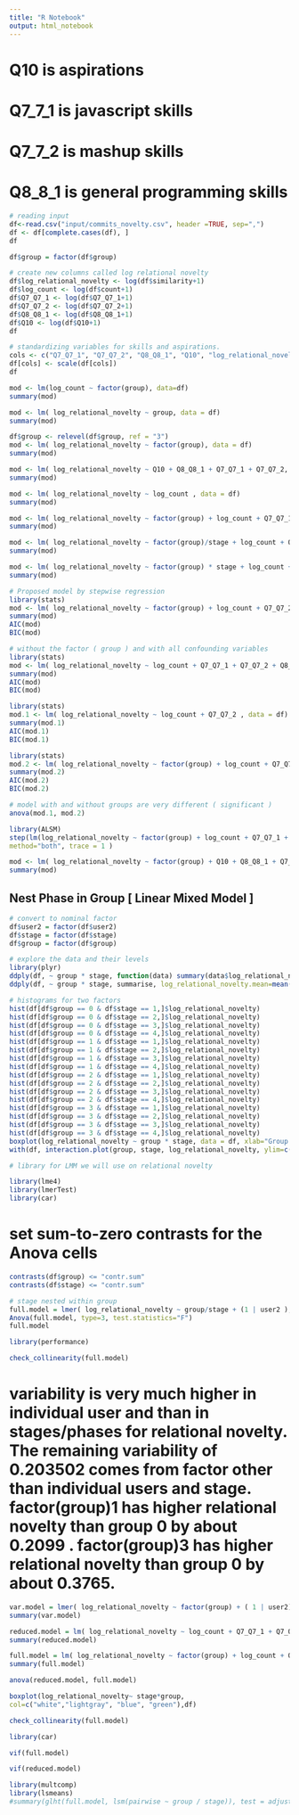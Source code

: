 ```yaml
---
title: "R Notebook"
output: html_notebook
---
```


# Q10 is aspirations 
# Q7_7_1 is javascript skills 
# Q7_7_2 is mashup skills 
# Q8_8_1 is general programming skills 

```r
# reading input 
df<-read.csv("input/commits_novelty.csv", header =TRUE, sep=",")
df <- df[complete.cases(df), ]  
df
```

```r
df$group = factor(df$group)
```


```r
# create new columns called log relational novelty
df$log_relational_novelty <- log(df$similarity+1) 
df$log_count <- log(df$count+1) 
df$Q7_Q7_1 <- log(df$Q7_Q7_1+1)
df$Q7_Q7_2 <- log(df$Q7_Q7_2+1)
df$Q8_Q8_1 <- log(df$Q8_Q8_1+1)
df$Q10 <- log(df$Q10+1)
df
```


```r
# standardizing variables for skills and aspirations. 
cols <- c("Q7_Q7_1", "Q7_Q7_2", "Q8_Q8_1", "Q10", "log_relational_novelty", "log_count")
df[cols] <- scale(df[cols])
df
```


```r
mod <- lm(log_count ~ factor(group), data=df)
summary(mod)
```

```r
mod <- lm( log_relational_novelty ~ group, data = df)
summary(mod)
```

```r
df$group <- relevel(df$group, ref = "3")
mod <- lm( log_relational_novelty ~ factor(group), data = df)
summary(mod)
```


```r
mod <- lm( log_relational_novelty ~ Q10 + Q8_Q8_1 + Q7_Q7_1 + Q7_Q7_2, data = df)
summary(mod)
```

```r
mod <- lm( log_relational_novelty ~ log_count , data = df)
summary(mod)
```

```r
mod <- lm( log_relational_novelty ~ factor(group) + log_count + Q7_Q7_1 + Q7_Q7_2 + Q8_Q8_1 + Q10 , data = df)
summary(mod)
```
```r
mod <- lm( log_relational_novelty ~ factor(group)/stage + log_count + Q7_Q7_1 + Q7_Q7_2 + Q8_Q8_1 + Q10 , data = df)
summary(mod)
```

```r
mod <- lm( log_relational_novelty ~ factor(group) * stage + log_count + Q7_Q7_1 + Q7_Q7_2 + Q8_Q8_1 + Q10 , data = df)
summary(mod)
```



```r
# Proposed model by stepwise regression
library(stats)
mod <- lm( log_relational_novelty ~ factor(group) + log_count + Q7_Q7_2 , data = df)
summary(mod)
AIC(mod)
BIC(mod)
```

```r
# without the factor ( group ) and with all confounding variables 
library(stats)
mod <- lm( log_relational_novelty ~ log_count + Q7_Q7_1 + Q7_Q7_2 + Q8_Q8_1 + Q10 , data = df)
summary(mod)
AIC(mod)
BIC(mod)
```

```r
library(stats)
mod.1 <- lm( log_relational_novelty ~ log_count + Q7_Q7_2 , data = df)
summary(mod.1)
AIC(mod.1)
BIC(mod.1)
```

```r
library(stats)
mod.2 <- lm( log_relational_novelty ~ factor(group) + log_count + Q7_Q7_2 , data = df)
summary(mod.2)
AIC(mod.2)
BIC(mod.2)
```

```r
# model with and without groups are very different ( significant )
anova(mod.1, mod.2)
```


```r
library(ALSM)
step(lm(log_relational_novelty ~ factor(group) + log_count + Q7_Q7_1 + Q7_Q7_2 + Q8_Q8_1 + Q10, data=df),
method="both", trace = 1 )
```




```r
mod <- lm( log_relational_novelty ~ factor(group) + Q10 + Q8_Q8_1 + Q7_Q7_1 + Q7_Q7_2 , data = df)
summary(mod)
```

## Nest Phase in Group [ Linear Mixed Model ]

```r
# convert to nominal factor
df$user2 = factor(df$user2)
df$stage = factor(df$stage)
df$group = factor(df$group)
```

```r
# explore the data and their levels 
library(plyr)
ddply(df, ~ group * stage, function(data) summary(data$log_relational_novelty) )
ddply(df, ~ group * stage, summarise, log_relational_novelty.mean=mean(log_relational_novelty), log_relational_novelty.sd = sd(log_relational_novelty))
```
```r
# histograms for two factors
hist(df[df$group == 0 & df$stage == 1,]$log_relational_novelty)
hist(df[df$group == 0 & df$stage == 2,]$log_relational_novelty)
hist(df[df$group == 0 & df$stage == 3,]$log_relational_novelty)
hist(df[df$group == 0 & df$stage == 4,]$log_relational_novelty)
hist(df[df$group == 1 & df$stage == 1,]$log_relational_novelty)
hist(df[df$group == 1 & df$stage == 2,]$log_relational_novelty)
hist(df[df$group == 1 & df$stage == 3,]$log_relational_novelty)
hist(df[df$group == 1 & df$stage == 4,]$log_relational_novelty)
hist(df[df$group == 2 & df$stage == 1,]$log_relational_novelty)
hist(df[df$group == 2 & df$stage == 2,]$log_relational_novelty)
hist(df[df$group == 2 & df$stage == 3,]$log_relational_novelty)
hist(df[df$group == 2 & df$stage == 4,]$log_relational_novelty)
hist(df[df$group == 3 & df$stage == 1,]$log_relational_novelty)
hist(df[df$group == 3 & df$stage == 2,]$log_relational_novelty)
hist(df[df$group == 3 & df$stage == 3,]$log_relational_novelty)
hist(df[df$group == 3 & df$stage == 4,]$log_relational_novelty)
boxplot(log_relational_novelty ~ group * stage, data = df, xlab="Group.Stage", ylab="log_relational_novelty")
with(df, interaction.plot(group, stage, log_relational_novelty, ylim=c(0, max(log_relational_novelty)))) # interaction plot
```
```r
# library for LMM we will use on relational novelty 

library(lme4)
library(lmerTest)
library(car)
```

# set sum-to-zero contrasts for the Anova cells 

```r
contrasts(df$group) <= "contr.sum"
contrasts(df$stage) <= "contr.sum"
```


```r
# stage nested within group 
full.model = lmer( log_relational_novelty ~ group/stage + (1 | user2 ), data = df, REML = FALSE)
Anova(full.model, type=3, test.statistics="F")
full.model
```
```r
library(performance)

check_collinearity(full.model)


```
# variability is very much higher in individual user and than in stages/phases for relational novelty. The remaining variability of  0.203502 comes from factor other than individual users and stage. factor(group)1  has higher relational novelty than group 0 by about  0.2099 . factor(group)3 has higher relational novelty than group 0 by about 0.3765. 

```r
var.model = lmer( log_relational_novelty ~ factor(group) + ( 1 | user2) + ( 1 | stage), data = df)
summary(var.model)
```


```r
reduced.model = lm( log_relational_novelty ~ log_count + Q7_Q7_1 + Q7_Q7_2 + Q8_Q8_1 + Q10, data = df)
summary(reduced.model)
```


```r
full.model = lm( log_relational_novelty ~ factor(group) + log_count + Q7_Q7_1 + Q7_Q7_2 + Q8_Q8_1 + Q10, data = df)
summary(full.model)
```

```r
anova(reduced.model, full.model)
```


```r
boxplot(log_relational_novelty~ stage*group,
col=c("white","lightgray", "blue", "green"),df)
```

```r
check_collinearity(full.model)
```

```r
library(car)

vif(full.model)
```
```r
vif(reduced.model)
```

```r
library(multcomp)
library(lsmeans)
#summary(glht(full.model, lsm(pairwise ~ group / stage)), test = adjusted(type='holm'))
```


